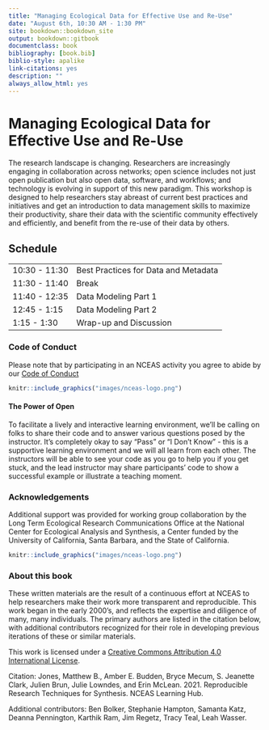 ```yaml
---
title: "Managing Ecological Data for Effective Use and Re-Use"
date: "August 6th, 10:30 AM - 1:30 PM"
site: bookdown::bookdown_site
output: bookdown::gitbook
documentclass: book
bibliography: [book.bib]
biblio-style: apalike
link-citations: yes
description: ""
always_allow_html: yes
---
```


# Managing Ecological Data for Effective Use and Re-Use {-}

The research landscape is changing. Researchers are increasingly engaging in collaboration across networks; open science includes not just open publication but also open data, software, and workflows; and technology is evolving in support of this new paradigm. This workshop is designed to help researchers stay abreast of current best practices and initiatives and get an introduction to data management skills to maximize their productivity, share their data with the scientific community effectively and efficiently, and benefit from the re-use of their data by others.

## Schedule

|               |                                      |
|---------------|--------------------------------------|
| 10:30 - 11:30 | Best Practices for Data and Metadata |
| 11:30 - 11:40 | Break                                |
| 11:40 - 12:35 | Data Modeling Part 1                 |
| 12:45 - 1:15  | Data Modeling Part 2                 |
| 1:15 - 1:30   | Wrap-up and Discussion               |

### Code of Conduct

Please note that by participating in an NCEAS activity you agree to abide by our [Code of Conduct](https://live-ncea-ucsb-edu-v01.pantheonsite.io/sites/default/files/2020-02/NCEAS_Code-of-Conduct_2019.pdf)

```r
knitr::include_graphics("images/nceas-logo.png")
```

#### The Power of Open

To facilitate a lively and interactive learning environment, we'll be calling on folks to share their code and to answer various questions posed by the instructor. It's completely okay to say "Pass" or "I Don't Know" - this is a supportive learning environment and we will all learn from each other. The instructors will be able to see your code as you go to help you if you get stuck, and the lead instructor may share participants' code to show a successful example or illustrate a teaching moment.

### Acknowledgements

Additional support was provided for working group collaboration by the Long Term Ecological Research Communications Office at the National Center for Ecological Analysis and Synthesis, a Center funded by the University of California, Santa Barbara, and the State of California.

```r
knitr::include_graphics("images/nceas-logo.png")
```

### About this book

These written materials are the result of a continuous effort at NCEAS to help researchers make their work more transparent and reproducible. This work began in the early 2000's, and reflects the expertise and diligence of many, many individuals. The primary authors are listed in the citation below, with additional contributors recognized for their role in developing previous iterations of these or similar materials.

This work is licensed under a [Creative Commons Attribution 4.0 International License](http://creativecommons.org/licenses/by/4.0/).

Citation: Jones, Matthew B., Amber E. Budden, Bryce Mecum, S. Jeanette Clark, Julien Brun, Julie Lowndes, and Erin McLean. 2021. Reproducible Research Techniques for Synthesis. NCEAS Learning Hub.

Additional contributors: Ben Bolker, Stephanie Hampton, Samanta Katz, Deanna Pennington, Karthik Ram, Jim Regetz, Tracy Teal, Leah Wasser.
